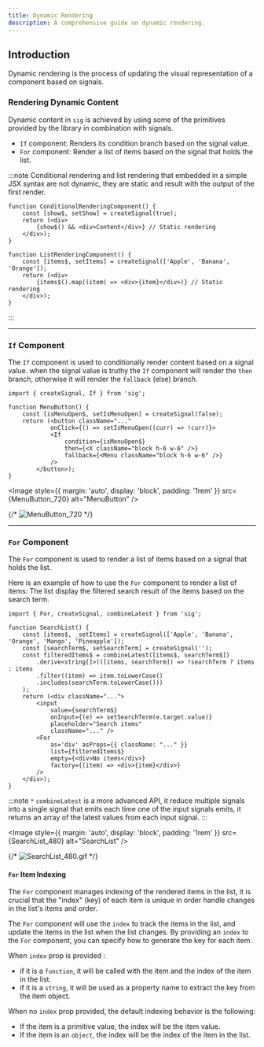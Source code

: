 ```yaml
---
title: Dynamic Rendering
description: A comprehensive guide on dynamic rendering.
---
```



## Introduction

Dynamic rendering is the process of updating the visual representation of a component based on signals. 


### Rendering Dynamic Content

Dynamic content in `sig` is achieved by using some of the primitives provided by the library in combination with signals. 

- `If` component: Renders its condition branch based on the signal value.
- `For` component: Render a list of items based on the signal that holds the list.


:::note 
Conditional rendering and list rendering that embedded in a simple JSX syntax are not dynamic, they are static and result with the output of the first render.

```tsx {4} {11}
function ConditionalRenderingComponent() {
    const [show$, setShow] = createSignal(true);
    return (<div>
        {show$() && <div>Content</div>} // Static rendering
    </div>);
}

function ListRenderingComponent() {
    const [items$, setItems] = createSignal(['Apple', 'Banana', 'Orange']);
    return (<div>
        {items$().map((item) => <div>{item}</div>)} // Static rendering
    </div>);
}
```

:::


---

### `If` Component

The `If` component is used to conditionally render content based on a signal value. 
when the signal value is truthy the `If` component will render the `then` branch, otherwise it will render the `fallback` (else) branch.


```tsx
import { createSignal, If } from 'sig';

function MenuButton() {
    const [isMenuOpen$, setIsMenuOpen] = createSignal(false);
    return (<button className="..."
            onClick={() => setIsMenuOpen((curr) => !curr)}>
            <If
                condition={isMenuOpen$} 
                then={<X className="block h-6 w-6" />}
                fallback={<Menu className="block h-6 w-6" />}
            />
        </button>);
}
```


<Image
    style={{ margin: 'auto', display: 'block', padding: '1rem' }}
    src={MenuButton_720} alt="MenuButton" />


{/* ![MenuButton_720](../../../assets/MenuButton_720.gif) */}

---

### `For` Component

The `For` component is used to render a list of items based on a signal that holds the list.


Here is an example of how to use the `For` component to render a list of items:
The list display the filtered search result of the items based on the search term.


```tsx {17-22} {"*": 6-9}
import { For, createSignal, combineLatest } from 'sig';

function SearchList() {
    const [items$, _setItems] = createSignal(['Apple', 'Banana', 'Orange', 'Mango', 'Pineapple']);
    const [searchTerm$, setSearchTerm] = createSignal('');
    const filteredItems$ = combineLatest([items$, searchTerm$])
        .derive<string[]>(([items, searchTerm]) => !searchTerm ? items : items
        .filter((item) => item.toLowerCase()
        .includes(searchTerm.toLowerCase()))
    );
    return (<div className="...">
        <input 
            value={searchTerm$}
            onInput={(e) => setSearchTerm(e.target.value)}
            placeholder="Search items"
            className="..." />
        <For
            as='div' asProps={{ className: "..." }}
            list={filteredItems$}
            empty={<div>No items</div>}
            factory={(item) => <div>{item}</div>}
        />
    </div>);
}
```

:::note
`*` `combineLatest` is a more advanced API, it reduce multiple signals into a single signal that emits each time one of the input signals emits, it returns an array of the latest values from each input signal.
:::



<Image
    style={{ margin: 'auto', display: 'block', padding: '1rem' }}
    src={SearchList_480} alt="SearchList" />

{/* ![SearchList_480.gif](../../../assets/SearchList_480.gif) */}


#### `For` Item Indexing

The `For` component manages indexing of the rendered items in the list, it is crucial that the "index" (key) of each item is unique in order handle changes in the list's items and order. 

The `For` component will use the `index` to track the items in the list, and update the items in the list when the list changes.
By providing an `index` to the `For` component, you can specify how to generate the key for each item.

When `index` prop is provided :
- if it is a `function`, it will be called with the item and the index of the item in the list.
- if it is a `string`, it will be used as a property name to extract the key from the item object.

When no `index` prop provided, the default indexing behavior is the following:
- If the item is a primitive value, the index will be the item value.
- If the item is an `object`, the index will be the index of the item in the list.

